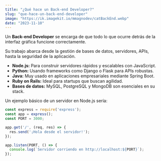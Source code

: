 ```yaml
---
title: "¿Qué hace un Back-end Developer?"
slug: "que-hace-un-back-end-developer"
image: "https://ik.imagekit.io/mmagnodev/catBackEnd.webp"
date: "2023-11-10"
---
```


Un **Back-end Developer** se encarga de que todo lo que ocurre detrás de la interfaz gráfica funcione correctamente.

Su trabajo abarca desde la gestión de bases de datos, servidores, APIs, hasta la seguridad de la aplicación.

- **Node.js:** Para construir servidores rápidos y escalables con JavaScript.
- **Python:** Usando frameworks como Django o Flask para APIs robustas.
- **Java:** Muy usado en aplicaciones empresariales mediante Spring Boot.
- **Ruby on Rails:** Ideal para startups que buscan agilidad.
- **Bases de datos:** MySQL, PostgreSQL y MongoDB son esenciales en su stack.

Un ejemplo básico de un servidor en Node.js sería:

```javascript
const express = require('express');
const app = express();
const PORT = 3000;

app.get('/', (req, res) => {
  res.send('¡Hola desde el servidor!');
});

app.listen(PORT, () => {
  console.log(`Servidor corriendo en http://localhost:${PORT}`);
});
``` 